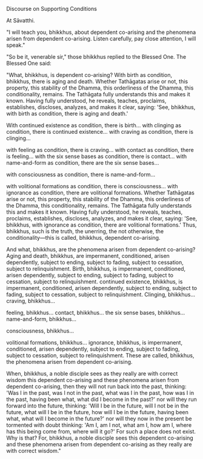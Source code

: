 Discourse on Supporting Conditions

At Sāvatthi.

"I will teach you, bhikkhus, about dependent co-arising and the phenomena arisen from dependent co-arising. Listen carefully, pay close attention, I will speak."

"So be it, venerable sir," those bhikkhus replied to the Blessed One. The Blessed One said:

"What, bhikkhus, is dependent co-arising? With birth as condition, bhikkhus, there is aging and death. Whether Tathāgatas arise or not, this property, this stability of the Dhamma, this orderliness of the Dhamma, this conditionality, remains. The Tathāgata fully understands this and makes it known. Having fully understood, he reveals, teaches, proclaims, establishes, discloses, analyzes, and makes it clear, saying: 'See, bhikkhus, with birth as condition, there is aging and death.'

With continued existence as condition, there is birth… with clinging as condition, there is continued existence… with craving as condition, there is clinging…

with feeling as condition, there is craving… with contact as condition, there is feeling… with the six sense bases as condition, there is contact… with name-and-form as condition, there are the six sense bases…

with consciousness as condition, there is name-and-form…

with volitional formations as condition, there is consciousness… with ignorance as condition, there are volitional formations. Whether Tathāgatas arise or not, this property, this stability of the Dhamma, this orderliness of the Dhamma, this conditionality, remains. The Tathāgata fully understands this and makes it known. Having fully understood, he reveals, teaches, proclaims, establishes, discloses, analyzes, and makes it clear, saying: 'See, bhikkhus, with ignorance as condition, there are volitional formations.' Thus, bhikkhus, such is the truth, the unerring, the not otherwise, the conditionality—this is called, bhikkhus, dependent co-arising.

And what, bhikkhus, are the phenomena arisen from dependent co-arising? Aging and death, bhikkhus, are impermanent, conditioned, arisen dependently, subject to ending, subject to fading, subject to cessation, subject to relinquishment. Birth, bhikkhus, is impermanent, conditioned, arisen dependently, subject to ending, subject to fading, subject to cessation, subject to relinquishment. continued existence, bhikkhus, is impermanent, conditioned, arisen dependently, subject to ending, subject to fading, subject to cessation, subject to relinquishment. Clinging, bhikkhus… craving, bhikkhus…

feeling, bhikkhus… contact, bhikkhus… the six sense bases, bhikkhus… name-and-form, bhikkhus…

consciousness, bhikkhus…

volitional formations, bhikkhus… ignorance, bhikkhus, is impermanent, conditioned, arisen dependently, subject to ending, subject to fading, subject to cessation, subject to relinquishment. These are called, bhikkhus, the phenomena arisen from dependent co-arising.

When, bhikkhus, a noble disciple sees as they really are with correct wisdom this dependent co-arising and these phenomena arisen from dependent co-arising, then they will not run back into the past, thinking: 'Was I in the past, was I not in the past, what was I in the past, how was I in the past, having been what, what did I become in the past?' nor will they run forward into the future, thinking: 'Will I be in the future, will I not be in the future, what will I be in the future, how will I be in the future, having been what, what will I become in the future?' nor will they now in the present be tormented with doubt thinking: 'Am I, am I not, what am I, how am I, where has this being come from, where will it go?' For such a place does not exist. Why is that? For, bhikkhus, a noble disciple sees this dependent co-arising and these phenomena arisen from dependent co-arising as they really are with correct wisdom."